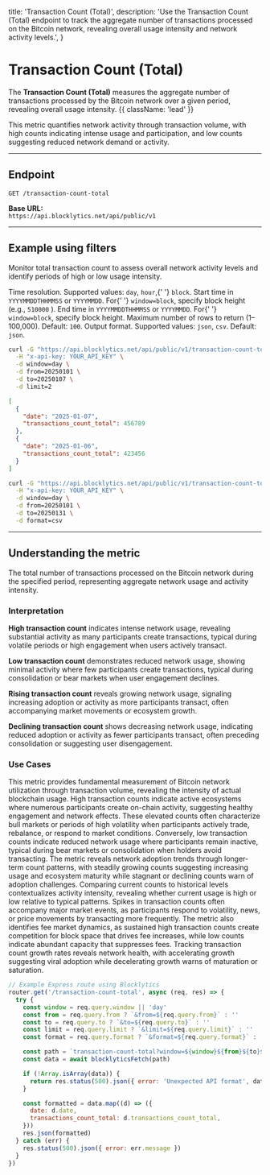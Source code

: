   title: 'Transaction Count (Total)',
  description:
    'Use the Transaction Count (Total) endpoint to track the aggregate number of transactions processed on the Bitcoin network, revealing overall usage intensity and network activity levels.',
}

# Transaction Count (Total)

The **Transaction Count (Total)** measures the aggregate number of transactions processed by the Bitcoin network over a given period, revealing overall usage intensity. {{ className: 'lead' }}

This metric quantifies network activity through transaction volume, with high counts indicating intense usage and participation, and low counts suggesting reduced network demand or activity.

---

## Endpoint

`GET /transaction-count-total`

**Base URL:**  
`https://api.blocklytics.net/api/public/v1`

---

## Example using filters

<Row>
  <Col>

Monitor total transaction count to assess overall network activity levels and identify periods of high or low usage intensity.

<Properties>
  <Property name="window" type="string">
    Time resolution. Supported values: <code>day</code>, <code>hour</code>,{' '}
    <code>block</code>.
  </Property>
  <Property name="from" type="string">
    Start time in <code>YYYYMMDDTHHMMSS</code> or <code>YYYYMMDD</code>. For{' '}
    <code>window=block</code>, specify block height (e.g., <code>510000</code>
    ).
  </Property>
  <Property name="to" type="string">
    End time in <code>YYYYMMDDTHHMMSS</code> or <code>YYYYMMDD</code>. For{' '}
    <code>window=block</code>, specify block height.
  </Property>
  <Property name="limit" type="integer">
    Maximum number of rows to return (1–100,000). Default: <code>100</code>.
  </Property>
  <Property name="format" type="string">
    Output format. Supported values: <code>json</code>, <code>csv</code>.
    Default: <code>json</code>.
  </Property>
</Properties>

  </Col>
  <Col>

```bash {title="Requesting Transaction Count (Total) data"}
curl -G "https://api.blocklytics.net/api/public/v1/transaction-count-total" \
  -H "x-api-key: YOUR_API_KEY" \
  -d window=day \
  -d from=20250101 \
  -d to=20250107 \
  -d limit=2
```

```json {title="Sample JSON response"}
[
  {
    "date": "2025-01-07",
    "transactions_count_total": 456789
  },
  {
    "date": "2025-01-06",
    "transactions_count_total": 423456
  }
]
```

```bash {title="Exporting as CSV"}
curl -G "https://api.blocklytics.net/api/public/v1/transaction-count-total" \
  -H "x-api-key: YOUR_API_KEY" \
  -d window=day \
  -d from=20250101 \
  -d to=20250131 \
  -d format=csv
```

  </Col>
</Row>

---

## Understanding the metric

<Row>
  <Col>

<Properties>
  <Property name="transactions_count_total" type="number">
    The total number of transactions processed on the Bitcoin network during the
    specified period, representing aggregate network usage and activity
    intensity.
  </Property>
</Properties>

### Interpretation

**High transaction count** indicates intense network usage, revealing substantial activity as many participants create transactions, typical during volatile periods or high engagement when users actively transact.

**Low transaction count** demonstrates reduced network usage, showing minimal activity where few participants create transactions, typical during consolidation or bear markets when user engagement declines.

**Rising transaction count** reveals growing network usage, signaling increasing adoption or activity as more participants transact, often accompanying market movements or ecosystem growth.

**Declining transaction count** shows decreasing network usage, indicating reduced adoption or activity as fewer participants transact, often preceding consolidation or suggesting user disengagement.

### Use Cases

This metric provides fundamental measurement of Bitcoin network utilization through transaction volume, revealing the intensity of actual blockchain usage. High transaction counts indicate active ecosystems where numerous participants create on-chain activity, suggesting healthy engagement and network effects. These elevated counts often characterize bull markets or periods of high volatility when participants actively trade, rebalance, or respond to market conditions. Conversely, low transaction counts indicate reduced network usage where participants remain inactive, typical during bear markets or consolidation when holders avoid transacting. The metric reveals network adoption trends through longer-term count patterns, with steadily growing counts suggesting increasing usage and ecosystem maturity while stagnant or declining counts warn of adoption challenges. Comparing current counts to historical levels contextualizes activity intensity, revealing whether current usage is high or low relative to typical patterns. Spikes in transaction counts often accompany major market events, as participants respond to volatility, news, or price movements by transacting more frequently. The metric also identifies fee market dynamics, as sustained high transaction counts create competition for block space that drives fee increases, while low counts indicate abundant capacity that suppresses fees. Tracking transaction count growth rates reveals network health, with accelerating growth suggesting viral adoption while decelerating growth warns of maturation or saturation.

  </Col>
  <Col>

```js {title="Node.js (Express) example"}
// Example Express route using Blocklytics
router.get('/transaction-count-total', async (req, res) => {
  try {
    const window = req.query.window || 'day'
    const from = req.query.from ? `&from=${req.query.from}` : ''
    const to = req.query.to ? `&to=${req.query.to}` : ''
    const limit = req.query.limit ? `&limit=${req.query.limit}` : ''
    const format = req.query.format ? `&format=${req.query.format}` : ''

    const path = `transaction-count-total?window=${window}${from}${to}${limit}${format}`
    const data = await blocklyticsFetch(path)

    if (!Array.isArray(data)) {
      return res.status(500).json({ error: 'Unexpected API format', data })
    }

    const formatted = data.map((d) => ({
      date: d.date,
      transactions_count_total: d.transactions_count_total,
    }))
    res.json(formatted)
  } catch (err) {
    res.status(500).json({ error: err.message })
  }
})
```

  </Col>
</Row>
